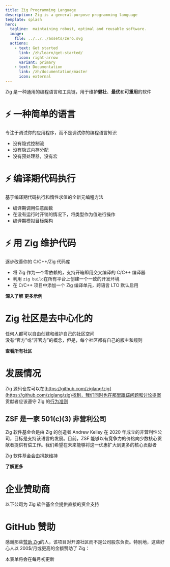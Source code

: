 ```yaml
---
title: Zig Programming Language
description: Zig is a general-purpose programming language
template: splash
hero:
  tagline:  maintaining robust, optimal and reusable software.
  image:
    file: ../../../assets/zero.svg
  actions:
    - text: Get started
      link: /zh/learn/get-started/
      icon: right-arrow
      variant: primary
    - text: Documentation
      link: /zh/documentation/master
      icon: external
---
```



Zig 是一种通用的编程语言和工具链，用于维护**健壮**、**最优**和**可重用**的软件  





# ⚡ 一种简单的语言
专注于调试你的应用程序，而不是调试你的编程语言知识

- 没有隐式控制流
- 没有隐式内存分配
- 没有预处理器，没有宏

# ⚡ 编译期代码执行
基于编译期代码执行和惰性求值的全新元编程方法

- 编译期调用任意函数
- 在没有运行时开销的情况下，将类型作为值进行操作
- 编译期模拟目标架构

# ⚡ 用 Zig 维护代码
逐步改善你的 C/C++/Zig 代码库

- 将 Zig 作为一个零依赖的，支持开箱即用交叉编译的 C/C++ 编译器
- 利用 `zig build`在所有平台上创建一个一致的开发环境
- 在 C/C++ 项目中添加一个 Zig 编译单元，跨语言 LTO 默认启用




<IndexUrl>
    <a href="learn/overview/" class="button" style="color:var(--sl-color-white);text-decoration:none;font-weight: 600;font-size: var(--sl-text-lg);">深入了解</a>
</IndexUrl>




<IndexUrl>
    <a href="learn/samples/" class="button" style="color:var(--sl-color-white);text-decoration:none;font-weight: 600;font-size: var(--sl-text-lg);">更多示例</a>
</IndexUrl>




















# Zig 社区是去中心化的
任何人都可以自由创建和维护自己的社区空间  
没有“官方”或“非官方”的概念，但是，每个社区都有自己的版主和规则


<IndexUrl>
	<a href="https://github.com/ziglang/zig/wiki/Community" class="button" style="color:var(--sl-color-white);text-decoration:none;font-weight: 600;font-size: var(--sl-text-lg);">查看所有社区</a>
</IndexUrl>










# 发展情况
Zig 源码仓库可以在[https://github.com/ziglang/zig](https://github.com/ziglang/zig)找到，我们同时也在那里跟踪问题和讨论提案  
贡献者应该遵守 Zig 的[行为准则](https://github.com/ziglang/zig/blob/master/.github/CODE_OF_CONDUCT.md)










## ZSF 是一家 501(c)(3) 非营利公司

Zig 软件基金会是由 Zig 的创造者 Andrew Kelley 在 2020 年成立的非营利性公司，目标是支持该语言的发展。目前，ZSF 能够以有竞争力的价格向少数核心贡献者提供有偿工作。我们希望在未来能够将这一优惠扩大到更多的核心贡献者 

Zig 软件基金会由捐款维持

<IndexUrl>
	<a href="zsf/" class="button" style="color:var(--sl-color-white);text-decoration:none;font-weight: 600;font-size: var(--sl-text-lg);">了解更多</a>
</IndexUrl>






# 企业赞助商
以下公司为 Zig 软件基金会提供直接的资金支持

<MonetarySponsorLogos/>

# GitHub 赞助
感谢那些[赞助 Zig](zsf/)的人，该项目对开源社区而不是公司股东负责。特别地，这些好心人以 200$/月或更高的金额赞助了 Zig：

<GithubSponsors/>

本表单将会在每月初更新






